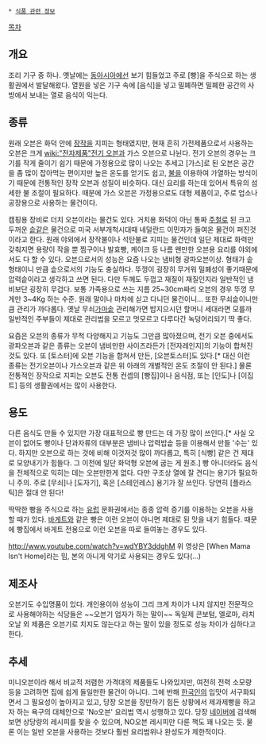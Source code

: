  * [[식품 관련 정보]]

[[목차]]
== 개요 ==
조리 기구 중 하나. 옛날에는 [[동아시아]]에선 보기 힘들었고 주로 [빵]을 주식으로 하는 생활권에서 발달해왔다. 열원을 넣은 기구 속에 [음식]을 넣고 밀폐하면 밀폐한 공간의 사방에서 보내는 열로 음식이 익는다.

== 종류 ==
원래 오븐은 화덕 안에 [[장작]]을 지피는 형태였지만, 현재 흔히 가전제품으로서 사용하는 오븐은 크게 [[wiki:"전자제품"전기 오븐]]과 가스 오븐으로 나뉜다. 전기 오븐의 경우는 크기를 작게 줄이기 쉽기 때문에 가정용으로 많이 나오는 추세고 [가스]로 된 오븐은 공간을 좀 많이 잡아먹는 편이지만 높은 온도를 얻기도 쉽고, [[불]]을 이용하여 가열하는 방식이기 때문에 전통적인 장작 오븐과 성질이 비슷하다. 대신 요리를 하는데 있어서 특유의 섬세한 불 조절이 필요하다. 때문에 가스 오븐은 가정용으로도 대형 제품이고, 주로 업소나 공장용으로 사용하는 물건이다. 

캠핑용 장비로 더치 오븐이라는 물건도 있다. 거치용 화덕이 아닌 통짜 [[주철]]로 된 크고 두꺼운 [[솥]]같은 물건으로 미국 서부개척시대때 네덜란드 이민자가 들여온 물건이 퍼진것이라고 한다. 원래 야외에서 장작불이나 석탄불로 지피는 물건인데 일단 제대로 화력만 갖춰지면 용량이 작을 뿐 찜구이나 발효빵, 케이크 등 나름 왠만한 오븐용 요리를 야외에서도 다 할 수 있다. 오븐으로서의 성능은 요즘 나오는 냄비형 광파오븐이상. 형태가 솥형태이니 만큼 솥으로서의 기능도 충실하다. 뚜껑이 굉장히 무거워 밀폐성이 좋기때문에 압력솥이라고 생각하고 쓰면 된다. 다만 두께도 두껍고 재질이 재질인지라 일반적인 냄비보단 굉장히 무겁다. 보통 가족용으로 쓰는 지름 25~30cm짜리 오븐의 경우 뚜껑 무게만 3~4Kg 하는 수준. 원래 말이나 마차에 싣고 다니던 물건이니... 또한 무쇠솥이니만큼 관리가 까다롭다. 옛날 무쇠[[가마솥]] 관리해가면 밥지으시던 할머니 세대라면 모를까 일반적인 주부들이 제대로 관리법을 모르고 멋모르고 다루다간 녹덩어리되기 딱 좋다.

요즘은 오븐의 종류가 무척 다양해지고 기능도 그만큼 많아졌으며, 전기 오븐 중에서도 광파오븐과 같은 종류는 오븐이 냄비만한 사이즈라든가 [전자레인지]의 기능이 합쳐진 것도 있다. 또 [토스터]에 오븐 기능을 합쳐서 만든, [오븐토스터]도 있다.[* 대신 이런 종류는 전기오븐이나 가스오븐과 같은 위 아래의 개별적인 온도 조절이 안 된다.] 물론 전통적인 장작으로 지피는 오븐도 전통 컨셉의 [빵집]이나 음식점, 또는 [인도]나 [이집트] 등의 생활권에서는 많이 사용한다.

== 용도 ==
다른 음식도 만들 수 있지만 가장 대표적으로 빵 만드는 데 가장 많이 쓰인다.[* 사실 오븐이 없어도 빵이나 단과자류의 대부분은 냄비나 압력밥솥 등을 이용해서 만들 '수는' 있다. 하지만 오븐으로 하는 것에 비해 이것저것 많이 까다롭고, 특히 [식빵] 같은 건 제대로 모양내기가 힘들다. 그 이전에 일단 화덕형 오븐에 굽는 게 원조.] 빵 아니더라도 음식을 전체적으로 익히는 데는 오븐만한게 없다. 다만 구조상 열에 잘 견디는 용기가 필요하니 주의. 주로 [무쇠]나 [도자기], 혹은 [스테인레스] 용기가 잘 쓰인다. 당연히 [플라스틱]은 절대 안 된다!

딱딱한 빵을 주식으로 하는 [[유럽]] 문화권에서는 종종 압력 증기를 이용하는 오븐을 사용할 때가 있다. [[바게트]]와 같은 빵은 이런 오븐이 아니면 제대로 된 맛을 내기 힘들다. 때문에 빵집에서 바게트 전용으로 이런 오븐을 따로 들여놓는 경우도 있다.

http://www.youtube.com/watch?v=wdYBY3ddghM
위 영상은 [When Mama Isn't Home]라는 밈, 본의 아니게 악기로 사용되는 경우도 있다(...)
== 제조사 ==
오븐기도 수입명품이 있다. 개인용이야 성능이 그리 크게 차이가 나지 않지만 전문적으로 사용해야하는 식당들은 ~~오븐기 업자가 하는 말이~~ 독일제 콘보텀, 엘로마, 라치오날 외 제품은 오븐기로 치지도 않는다고 하는 말이 있을 정도로 성능 차이가 심하다고 한다.

== 추세 ==
미니오븐이라 해서 비교적 저렴한 가격대의 제품들도 나와있지만, 여전히 전력 소모량 등을 고려하면 집에 쉽게 들일만한 물건이 아니다. 그에 반해 [[한국인]]의 입맛이 서구화되면서 그 필요성이 높아지고 있고, 당장 오븐을 장만하기 힘든 상황에서 제과제빵을 하고자 하는 욕구의 대체안으로 'No오븐' 요리법 역시 성행하고 있다. 당장 [[네이버]]에 검색해보면 상당량의 레시피를 찾을 수 있으며, NO오븐 레시피만 다룬 책도 꽤 나오는 듯. 물론 이는 일반 오븐을 사용하는 것보다 훨씬 요리범위나 완성도가 제한적이다. 
